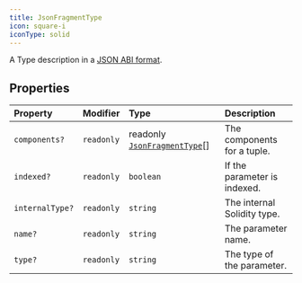 ```yaml
---
title: JsonFragmentType
icon: square-i
iconType: solid
---
```


A Type description in a [JSON ABI format](https://docs.soliditylang.org/en/v0.8.19/abi-spec.html#json).

## Properties

| Property | Modifier | Type | Description |
| :------ | :------ | :------ | :------ |
| `components?` | `readonly` | readonly [`JsonFragmentType`](/content/interfaces/JsonFragmentType)[] | The components for a tuple. |
| `indexed?` | `readonly` | `boolean` | If the parameter is indexed. |
| `internalType?` | `readonly` | `string` | The internal Solidity type. |
| `name?` | `readonly` | `string` | The parameter name. |
| `type?` | `readonly` | `string` | The type of the parameter. |

